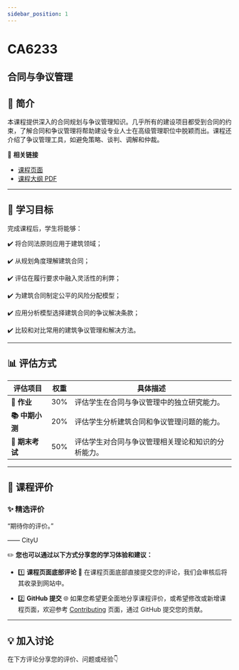 ```yaml
---
sidebar_position: 1
---
```


# CA6233
## 合同与争议管理

## **📘 简介**
本课程提供深入的合同规划与争议管理知识。几乎所有的建设项目都受到合同的约束，了解合同和争议管理将帮助建设专业人士在高级管理职位中脱颖而出。课程还介绍了争议管理工具，如避免策略、谈判、调解和仲裁。

🔗 **相关链接**
- [课程页面](https://www.cityu.edu.hk/catalogue/pg/202425/course/CA6233.htm)
- [课程大纲 PDF](https://www.cityu.edu.hk/catalogue/pg/202425/course/CA6233.pdf)

---

## **🎯 学习目标**

完成课程后，学生将能够：

✔️ 将合同法原则应用于建筑领域；

✔️ 从规划角度理解建筑合同；

✔️ 评估在履行要求中融入灵活性的利弊；

✔️ 为建筑合同制定公平的风险分配模型；

✔️ 应用分析模型选择建筑合同的争议解决条款；

✔️ 比较和对比常用的建筑争议管理和解决方法。

---

## **📊 评估方式**

| **评估项目**          | **权重** | **具体描述**                                                                                       |
|----------------------|---------|---------------------------------------------------------------------------------------------------|
| **📝 作业**           | 30%     | 评估学生在合同与争议管理中的独立研究能力。                                                          |
| **📚 中期小测**       | 20%     | 评估学生分析建筑合同和争议管理问题的能力。                                                         |
| **📝 期末考试**       | 50%     | 评估学生对合同与争议管理相关理论和知识的分析能力。                                                 |

---

## **💬 课程评价**

### ✨ **精选评价**
<div className={commentStyles.commentBox}>
    <p className={commentStyles.commentText}>
        “期待你的评价。”
    </p>
    <p className={commentStyles.commentAuthor}>—— CityU</p>
</div>

✏️ **您也可以通过以下方式分享您的学习体验和建议：**

- 1️⃣ **课程页面底部评论**
💬 在课程页面底部直接提交您的评论，我们会审核后将其收录到网站中。

- 2️⃣ **GitHub 提交**
🌐 如果您希望更全面地分享课程评价，或希望修改或新增课程页面，欢迎参考 [Contributing](https://penjc.github.io/CityU/contributing) 页面，通过 GitHub 提交您的贡献。

---

## **💡 加入讨论**

在下方评论分享您的评价、问题或经验👇
<Utterances />